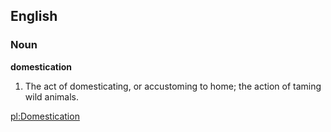 ==English==

===Noun===

'''domestication'''

#The act of domesticating, or accustoming to home; the action of taming wild animals.

[[pl:Domestication]]